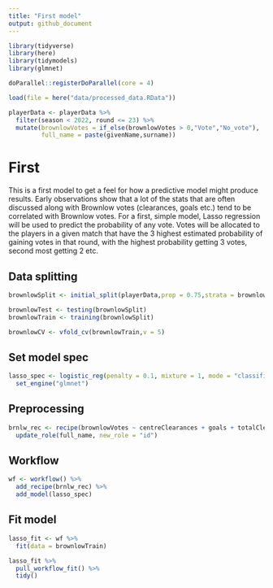 ```yaml
---
title: "First model"
output: github_document
---
```


```r
library(tidyverse)
library(here)
library(tidymodels)
library(glmnet)

doParallel::registerDoParallel(core = 4)

load(file = here("data/processed_data.RData"))

playerData <- playerData %>% 
  filter(season < 2022, round <= 23) %>% 
  mutate(brownlowVotes = if_else(brownlowVotes > 0,"Vote","No_vote"),
         full_name = paste(givenName,surname))
```

# First

This is a first model to get a feel for how a predictive model might produce results. Early observations show that a lot of the stats that are often discussed along with Brownlow votes (clearances, goals etc.) tend to be correlated with Brownlow votes. For a first, simple model, Lasso regression will be used to predict the probability of any vote. Votes will be allocated to the players in a given match that have the 3 highest estimated probability of gaining votes in that round, with the highest probability getting 3 votes, second most getting 2 etc. 

## Data splitting

```r
brownlowSplit <- initial_split(playerData,prop = 0.75,strata = brownlowVotes)

brownlowTest <- testing(brownlowSplit)
brownlowTrain <- training(brownlowSplit)

brownlowCV <- vfold_cv(brownlowTrain,v = 5)

```

## Set model spec

```r
lasso_spec <- logistic_reg(penalty = 0.1, mixture = 1, mode = "classification") %>%
  set_engine("glmnet")
```

## Preprocessing

```r
brnlw_rec <- recipe(brownlowVotes ~ centreClearances + goals + totalClearances + stoppageClearances + shotsAtGoal + marksInside50 + goalAssists + ratingPoints + inside50S + goalAccuracy + full_name, data = brownlowTrain) %>% 
  update_role(full_name, new_role = "id")
```

## Workflow

```r
wf <- workflow() %>% 
  add_recipe(brnlw_rec) %>% 
  add_model(lasso_spec)
```

## Fit model

```r
lasso_fit <- wf %>%
  fit(data = brownlowTrain)

lasso_fit %>%
  pull_workflow_fit() %>%
  tidy()
```

